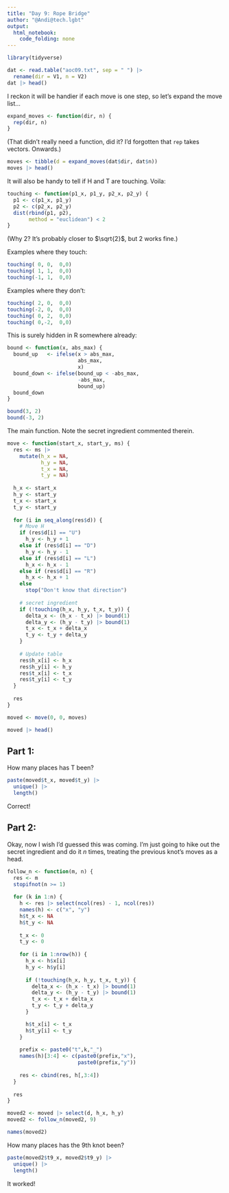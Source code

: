 ```yaml
---
title: "Day 9: Rope Bridge"
author: "@Andi@tech.lgbt"
output: 
  html_notebook: 
    code_folding: none
---
```


```r
library(tidyverse)
```

```r
dat <- read.table("aoc09.txt", sep = " ") |>
  rename(dir = V1, n = V2)
dat |> head()
```


I reckon it will be handier if each move is one step, so let's expand the move list...

```r
expand_moves <- function(dir, n) {
  rep(dir, n)
}
```

(That didn't really need a function, did it? I'd forgotten that `rep` takes vectors. Onwards.)

```r
moves <- tibble(d = expand_moves(dat$dir, dat$n))
moves |> head()
```


It will also be handy to tell if H and T are touching. Voila:

```r
touching <- function(p1_x, p1_y, p2_x, p2_y) {
  p1 <- c(p1_x, p1_y)
  p2 <- c(p2_x, p2_y) 
  dist(rbind(p1, p2),
       method = "euclidean") < 2
}
```

(Why 2? It's probably closer to $\sqrt{2}$, but 2 works fine.)

Examples where they touch:

```r
touching( 0, 0,  0,0)
touching( 1, 1,  0,0)
touching(-1, 1,  0,0)
```

Examples where they don't:

```r
touching( 2, 0,  0,0)
touching(-2, 0,  0,0)
touching( 0, 2,  0,0)
touching( 0,-2,  0,0)
```


This is surely hidden in R somewhere already:

```r
bound <- function(x, abs_max) {
  bound_up   <- ifelse(x > abs_max, 
                       abs_max,
                       x)
  bound_down <- ifelse(bound_up < -abs_max,
                       -abs_max,
                       bound_up)
  bound_down
}
```

```r
bound(3, 2)
bound(-3, 2)
```


The main function. Note the secret ingredient commented therein.

```r
move <- function(start_x, start_y, ms) {
  res <- ms |>
    mutate(h_x = NA,
           h_y = NA,
           t_x = NA,
           t_y = NA)
  
  h_x <- start_x
  h_y <- start_y
  t_x <- start_x
  t_y <- start_y
  
  for (i in seq_along(res$d)) {
    # Move H
    if (res$d[i] == "U")
      h_y <- h_y + 1
    else if (res$d[i] == "D")
      h_y <- h_y - 1
    else if (res$d[i] == "L")
      h_x <- h_x - 1
    else if (res$d[i] == "R")
      h_x <- h_x + 1
    else
      stop("Don't know that direction")
    
    # secret ingredient
    if (!touching(h_x, h_y, t_x, t_y)) {
      delta_x <- (h_x - t_x) |> bound(1)
      delta_y <- (h_y - t_y) |> bound(1)
      t_x <- t_x + delta_x
      t_y <- t_y + delta_y
    }
    
    # Update table
    res$h_x[i] <- h_x
    res$h_y[i] <- h_y
    res$t_x[i] <- t_x
    res$t_y[i] <- t_y
  }
  
  res
}
```


```r
moved <- move(0, 0, moves)
```


```r
moved |> head()
```

## Part 1:

How many places has T been?

```r
paste(moved$t_x, moved$t_y) |>
  unique() |>
  length()
```

Correct!

## Part 2:

Okay, now I wish I'd guessed this was coming. I'm just going to hike out the secret ingredient and do it *n* times, treating the previous knot's moves as a head.

```r
follow_n <- function(m, n) {
  res <- m
  stopifnot(n >= 1)
  
  for (k in 1:n) {
    h <- res |> select(ncol(res) - 1, ncol(res))
    names(h) <- c("x", "y")
    h$t_x <- NA
    h$t_y <- NA
    
    t_x <- 0
    t_y <- 0
    
    for (i in 1:nrow(h)) {
      h_x <- h$x[i]
      h_y <- h$y[i]
      
      if (!touching(h_x, h_y, t_x, t_y)) {
        delta_x <- (h_x - t_x) |> bound(1)
        delta_y <- (h_y - t_y) |> bound(1)
        t_x <- t_x + delta_x
        t_y <- t_y + delta_y
      }

      h$t_x[i] <- t_x
      h$t_y[i] <- t_y
    }
    
    prefix <- paste0("t",k,"_")
    names(h)[3:4] <- c(paste0(prefix,"x"),
                       paste0(prefix,"y"))
    
    res <- cbind(res, h[,3:4])
  }
  
  res
}
```

```r
moved2 <- moved |> select(d, h_x, h_y)
moved2 <- follow_n(moved2, 9)
```


```r
names(moved2)
```


How many places has the 9th knot been?

```r
paste(moved2$t9_x, moved2$t9_y) |>
  unique() |>
  length()
```

It worked!
